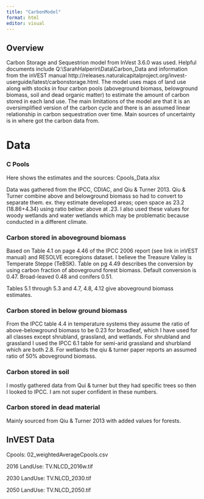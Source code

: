 ```yaml
---
title: "CarbonModel"
format: html
editor: visual
---
```


## Overview

Carbon Storage and Sequestrion model from InVest 3.6.0 was used. Helpful documents include Q:\\SarahHalperin\\Data\\Carbon_Data and information from the inVEST manual http://releases.naturalcapitalproject.org/invest-userguide/latest/carbonstorage.html. The model uses maps of land use along with stocks in four carbon pools (aboveground biomass, belowground biomass, soil and dead organic matter) to estimate the amount of carbon stored in each land use. The main limitations of the model are that it is an oversimplified version of the carbon cycle and there is an assumed linear relationship in carbon sequestration over time. Main sources of uncertainty is in where got the carbon data from.

# Data

### C Pools 

Here shows the estimates and the sources: Cpools_Data.xlsx


Data was gathered from the IPCC, CDIAC, and Qiu & Turner 2013. Qiu & Turner combine above and belowground biomass so had to convert to separate them. 
ex. they estimate developed areas; open space as 23.2 (18.86+4.34) using ratio below: above at .23. I also used these values for woody wetlands and water wetlands which may be problematic because conducted in a different climate.

### Carbon stored in aboveground biomass

Based on Table 4.1 on page 4.46 of the IPCC 2006 report (see link in inVEST manual) and RESOLVE ecoregions dataset. I believe the Treasure Valley is Temperate Steppe (TeBSK). Table on pg 4.49 describes the conversion by using carbon fraction of aboveground forest biomass. Default conversion is 0.47. Broad-leaved 0.48 and conifers 0.51.

Tables 5.1 through 5.3 and 4.7, 4.8, 4.12 give aboveground biomass estimates.

### Carbon stored in below ground biomass

From the IPCC table 4.4 in temperature systems they assume the ratio of above-belowground biomass to be 0.23 for broadleaf, which I have used for all classes except shrubland, grassland, and wetlands. For shrubland and grassland I used the IPCC 6.1 table for semi-arid grassland and shurbland which are both 2.8. For wetlands the qiu & turner paper reports an assumed ratio of 50% aboveground biomass.

### Carbon stored in soil

I mostly gathered data from Qui & turner but they had specific trees so then I looked to IPCC. I am not super confident in these numbers.

### Carbon stored in dead material

Mainly sourced from Qiu & Turner 2013 with added values for forests.

## InVEST Data 

Cpools: 02_weightedAverageCpools.csv

2016 LandUse: TV.NLCD_2016w.tif 

2030 LandUse: TV.NLCD_2030.tif

2050 LandUse: TV.NLCD_2050.tif


